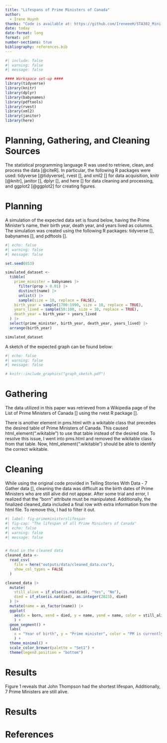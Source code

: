 ```yaml
---
title: "Lifespans of Prime Ministers of Canada"
author: 
  - Irene Huynh
thanks: "Code is available at: https://github.com/IreneeeH/STA302_Mini-Essay_5a.git"
date: today
date-format: long
format: pdf
number-sections: true
bibliography: references.bib
---
```


```r
#| include: false
#| warning: false
#| message: false

#### Workspace set-up ####
library(tidyverse)
library(knitr)
library(dplyr)
library(babynames)
library(pdftools)
library(rvest)
library(xml2)
library(janitor)
library(here)
```

# Planning, Gathering, and Cleaning Sources

The statistical programming language R was used to retrieve, clean, and process the data [@citeR]. In particular, the following R packages were used: tidyverse [@tidyverse], rvest [], and xml2 [] for data acquisition, knitr [@knitr], janitor [], dplyr [], and here [] for data cleaning and processing, and ggplot2 [@ggplot2] for creating figures.

# Planning

A simulation of the expected data set is found below, having the Prime Minister's name, their birth year, death year, and years lived as columns. The simulation was created using the following R packages: tidyverse [], babynames [], and pdftools [].
```r
#| echo: false
#| warning: false
#| message: false

set.seed(853)

simulated_dataset <-
  tibble(
    prime_minister = babynames |>
      filter(prop > 0.01) |>
      distinct(name) |>
      unlist() |>
      sample(size = 10, replace = FALSE),
    birth_year = sample(1700:1990, size = 10, replace = TRUE),
    years_lived = sample(50:100, size = 10, replace = TRUE),
    death_year = birth_year + years_lived
  ) |>
  select(prime_minister, birth_year, death_year, years_lived) |>
  arrange(birth_year)

simulated_dataset
```

A sketch of the expected graph can be found below:

```r
#| echo: false
#| warning: false
#| message: false

# knitr::include_graphics("graph_sketch.pdf")
```

# Gathering

The data utilized in this paper was retrieved from a Wikipedia page of the List of Prime Ministers of Canada [] using the rvest R package [].

There is another element in pms.html with a wikitable class that precedes the desired table of Prime Ministers of Canada. This caused html_element(".wikitable") to use that table instead of the desired one. To resolve this issue, I went into pms.html and removed the wikitable class from that table. Now, html_element(".wikitable") should be able to identify the correct wikitable.

# Cleaning
While using the original code provided in Telling Stories With Data - 7 Gather data [], cleaning the data was difficult as the birth dates of Prime Ministers who are still alive did not appear. After some trial and error, I realized that the "born" attribute must be manipulated. Additionally, the finalized cleaned_data included a final row with extra information from the html file. To remove this, I had to filter it out.

```r
#| label: fig-primeministerslifespan
#| fig-cap: "The lifespan of all Prime Ministers of Canada"
#| echo: false
#| warning: false
#| message: false


# Read in the cleaned data
cleaned_data <-
  read_csv(
    file = here("outputs/data/cleaned_data.csv"),
    show_col_types = FALSE
  )

cleaned_data |>
  mutate(
    still_alive = if_else(is.na(died), "Yes", "No"),
    died = if_else(is.na(died), as.integer(2023), died)
  ) |>
  mutate(name = as_factor(name)) |>
  ggplot(
    aes(x = born, xend = died, y = name, yend = name, color = still_alive)
    ) +
  geom_segment() +
  labs(
    x = "Year of birth", y = "Prime minister", color = "PM is currently alive"
    ) +
  theme_minimal() +
  scale_color_brewer(palette = "Set1") +
  theme(legend.position = "bottom")
```

# Results
Figure 1 reveals that John Thompson had the shortest lifespan, Additionally, 7 Prime Ministers are still alive. 

# Results {#sec-data}

\newpage

# References

